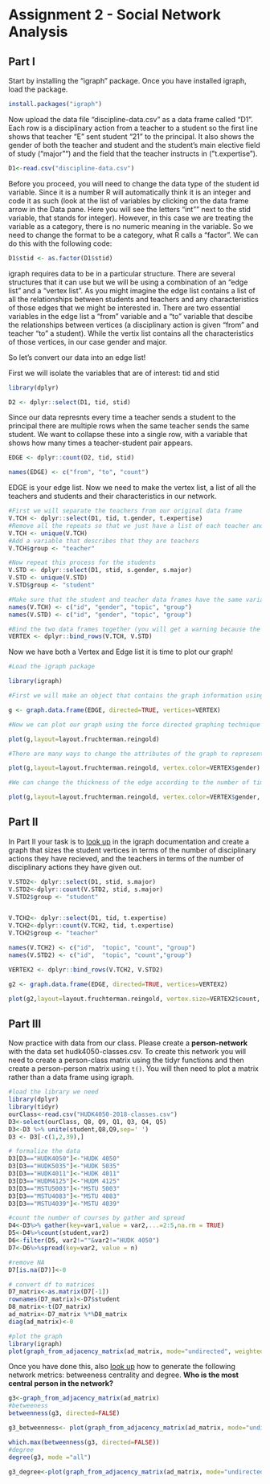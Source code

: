# Assignment 2 - Social Network Analysis

## Part I
Start by installing the "igraph" package. Once you have installed igraph, load the package.

```r
install.packages("igraph")
```


Now upload the data file "discipline-data.csv" as a data frame called "D1". Each row is a disciplinary action from a teacher to a student so the first line shows that teacher "E" sent student "21" to the principal. It also shows the gender of both the teacher and student and the student's main elective field of study ("major"") and the field that the teacher instructs in ("t.expertise").
```r
D1<-read.csv("discipline-data.csv")
```

Before you proceed, you will need to change the data type of the student id variable. Since it is a number R will automatically think it is an integer and code it as such (look at the list of variables by clicking on the data frame arrow in the Data pane. Here you will see the letters "int"" next to the stid variable, that stands for integer). However, in this case we are treating the variable as a category, there is no numeric meaning in the variable. So we need to change the format to be a category, what R calls a "factor". We can do this with the following code:

```r
D1$stid <- as.factor(D1$stid)
```

igraph requires data to be in a particular structure. There are several structures that it can use but we will be using a combination of an "edge list" and a "vertex list". As you might imagine the edge list contains a list of all the relationships between students and teachers and any characteristics of those edges that we might be interested in. There are two essential variables in the edge list a "from" variable and a "to" variable that descibe the relationships between vertices (a disciplinary action is given "from" and teacher "to" a student). While the vertix list contains all the characteristics of those vertices, in our case gender and major.

So let's convert our data into an edge list!

First we will isolate the variables that are of interest: tid and stid

```r
library(dplyr)

D2 <- dplyr::select(D1, tid, stid)
```

Since our data represnts every time a teacher sends a student to the principal there are multiple rows when the same teacher sends the same student. We want to collapse these into a single row, with a variable that shows how many times a teacher-student pair appears.

```r

EDGE <- dplyr::count(D2, tid, stid)

names(EDGE) <- c("from", "to", "count")

```

EDGE is your edge list. Now we need to make the vertex list, a list of all the teachers and students and their characteristics in our network.

```r

#First we will separate the teachers from our original data frame
V.TCH <- dplyr::select(D1, tid, t.gender, t.expertise)
#Remove all the repeats so that we just have a list of each teacher and their characteristics
V.TCH <- unique(V.TCH)
#Add a variable that describes that they are teachers
V.TCH$group <- "teacher"

#Now repeat this process for the students
V.STD <- dplyr::select(D1, stid, s.gender, s.major)
V.STD <- unique(V.STD)
V.STD$group <- "student"

#Make sure that the student and teacher data frames have the same variables names
names(V.TCH) <- c("id", "gender", "topic", "group")
names(V.STD) <- c("id", "gender", "topic", "group")

#Bind the two data frames together (you will get a warning because the teacher data frame has 5 types of id (A,B,C,D,E) and the student has 25 (1-30), this isn't a problem)
VERTEX <- dplyr::bind_rows(V.TCH, V.STD)

```

Now we have both a Vertex and Edge list it is time to plot our graph!

```r
#Load the igraph package

library(igraph)

#First we will make an object that contains the graph information using our two dataframes EDGE and VERTEX. Notice that we have made "directed = TRUE" - our graph is directed since discipline is being given from a teacher to a student.

g <- graph.data.frame(EDGE, directed=TRUE, vertices=VERTEX)

#Now we can plot our graph using the force directed graphing technique - our old friend Fruchertman-Reingold!

plot(g,layout=layout.fruchterman.reingold)

#There are many ways to change the attributes of the graph to represent different characteristics of the newtork. For example, we can color the nodes according to gender.

plot(g,layout=layout.fruchterman.reingold, vertex.color=VERTEX$gender)

#We can change the thickness of the edge according to the number of times a particular teacher has sent a particular student to the principal.

plot(g,layout=layout.fruchterman.reingold, vertex.color=VERTEX$gender, edge.width=EDGE$count)
````

## Part II

In Part II your task is to [look up](http://igraph.org/r/) in the igraph documentation and create a graph that sizes the student vertices in terms of the number of disciplinary actions they have recieved, and the teachers in terms of the number of disciplinary actions they have given out.
```r
V.STD2<- dplyr::select(D1, stid, s.major)
V.STD2<-dplyr::count(V.STD2, stid, s.major)
V.STD2$group <- "student"


V.TCH2<- dplyr::select(D1, tid, t.expertise)
V.TCH2<-dplyr::count(V.TCH2, tid, t.expertise)
V.TCH2$group <- "teacher"

names(V.TCH2) <- c("id",  "topic", "count", "group")
names(V.STD2) <- c("id",  "topic", "count","group")

VERTEX2 <- dplyr::bind_rows(V.TCH2, V.STD2)

g2 <- graph.data.frame(EDGE, directed=TRUE, vertices=VERTEX2)

plot(g2,layout=layout.fruchterman.reingold, vertex.size=VERTEX2$count, edge.width=EDGE$count)
```


## Part III

Now practice with data from our class. Please create a **person-network** with the data set hudk4050-classes.csv. To create this network you will need to create a person-class matrix using the tidyr functions and then create a person-person matrix using `t()`. You will then need to plot a matrix rather than a data frame using igraph.
```r
#load the library we need
library(dplyr)
library(tidyr)
ourClass<-read.csv("HUDK4050-2018-classes.csv")
D3<-select(ourClass, Q8, Q9, Q1, Q3, Q4, Q5)
D3<-D3 %>% unite(student,Q8,Q9,sep=' ')
D3 <- D3[-c(1,2,39),]

# formalize the data
D3[D3=="HUDK4050"]<-"HUDK 4050"
D3[D3=="HUDK5035"]<-"HUDK 5035"
D3[D3=="HUDK4011"]<-"HUDK 4011"
D3[D3=="HUDM4125"]<-"HUDM 4125"
D3[D3=="MSTU5003"]<-"MSTU 5003"
D3[D3=="MSTU4083"]<-"MSTU 4083"
D3[D3=="MSTU4039"]<-"MSTU 4039"

#count the number of courses by gather and spread
D4<-D3%>% gather(key=var1,value = var2,...=2:5,na.rm = TRUE)
D5<-D4%>%count(student,var2)
D6<-filter(D5, var2!=""&var2!="HUDK 4050")
D7<-D6%>%spread(key=var2, value = n)

#remove NA
D7[is.na(D7)]<-0

# convert df to matrices
D7_matrix<-as.matrix(D7[-1])
rownames(D7_matrix)<-D7$student
D8_matrix<-t(D7_matrix)
ad_matrix<-D7_matrix %*%D8_matrix
diag(ad_matrix)<-0

#plot the graph 
library(igraph)
plot(graph_from_adjacency_matrix(ad_matrix, mode="undirected", weighted=NULL, diag=TRUE), layout= layout.fruchterman.reingold)
```


Once you have done this, also [look up](http://igraph.org/r/) how to generate the following network metrics: betweeness centrality and degree. **Who is the most central person in the network?**
```r
g3<-graph_from_adjacency_matrix(ad_matrix)
#betweeness
betweenness(g3, directed=FALSE)

g3_betweenness<- plot(graph_from_adjacency_matrix(ad_matrix, mode="undirected", weighted=NULL, diag=TRUE), layout= layout.fruchterman.reingold,vertex.size=betweenness(g3, directed=FALSE)/5)

which.max(betweenness(g3, directed=FALSE))
#degree
degree(g3, mode ="all")

g3_degree<-plot(graph_from_adjacency_matrix(ad_matrix, mode="undirected", weighted=NULL, diag=TRUE), layout= layout.fruchterman.reingold,vertex.color=degree(g3, mode="all")/5, vertex.size=betweenness(g3, directed=FALSE)/5, root= which.max(betweenness(g3, directed=FALSE)))
```


